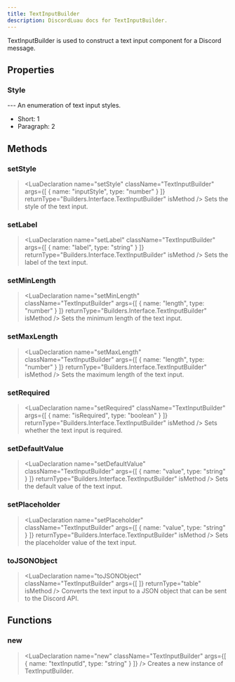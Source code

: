 ```yaml
---
title: TextInputBuilder
description: DiscordLuau docs for TextInputBuilder.
---
```

[//]: # (This file was automatically compiled through the Generator luau code under this repository)
[//]: # (if you want to edit the documentation of discord-luau, please write changes)
[//]: # (to the discord-luau repository itself, we extract the comments from discord-luau and translate)
[//]: # (them into markdown files that Nextra can interpret!)

[//]: # (----- DOCUMENT IMPORTS ----- )


[//]: # (----- DOCUMENT DESCRIPTION ----- )

TextInputBuilder is used to construct a text input component for a Discord message.

[//]: # (----- DOCUMENT PROPERTIES ----- )

## Properties

### Style

<LuaProperty name="TextInputBuilder.Style" type="table" />
---
An enumeration of text input styles.

- Short: 1
- Paragraph: 2

[//]: # (----- DOCUMENT METHODS ----- )

## Methods

### setStyle

> <LuaDeclaration name="setStyle" className="TextInputBuilder" args={[ { name: "inputStyle", type: "number" } ]} returnType="Builders.Interface.TextInputBuilder" isMethod />
Sets the style of the text input.
### setLabel

> <LuaDeclaration name="setLabel" className="TextInputBuilder" args={[ { name: "label", type: "string" } ]} returnType="Builders.Interface.TextInputBuilder" isMethod />
Sets the label of the text input.
### setMinLength

> <LuaDeclaration name="setMinLength" className="TextInputBuilder" args={[ { name: "length", type: "number" } ]} returnType="Builders.Interface.TextInputBuilder" isMethod />
Sets the minimum length of the text input.
### setMaxLength

> <LuaDeclaration name="setMaxLength" className="TextInputBuilder" args={[ { name: "length", type: "number" } ]} returnType="Builders.Interface.TextInputBuilder" isMethod />
Sets the maximum length of the text input.
### setRequired

> <LuaDeclaration name="setRequired" className="TextInputBuilder" args={[ { name: "isRequired", type: "boolean" } ]} returnType="Builders.Interface.TextInputBuilder" isMethod />
Sets whether the text input is required.
### setDefaultValue

> <LuaDeclaration name="setDefaultValue" className="TextInputBuilder" args={[ { name: "value", type: "string" } ]} returnType="Builders.Interface.TextInputBuilder" isMethod />
Sets the default value of the text input.
### setPlaceholder

> <LuaDeclaration name="setPlaceholder" className="TextInputBuilder" args={[ { name: "value", type: "string" } ]} returnType="Builders.Interface.TextInputBuilder" isMethod />
Sets the placeholder value of the text input.
### toJSONObject

> <LuaDeclaration name="toJSONObject" className="TextInputBuilder" args={[  ]} returnType="table" isMethod />
Converts the text input to a JSON object that can be sent to the Discord API.

[//]: # (----- DOCUMENT FUNCTIONS ----- )

## Functions

### new

> <LuaDeclaration name="new" className="TextInputBuilder" args={[ { name: "textInputId", type: "string" } ]} />
Creates a new instance of TextInputBuilder.

